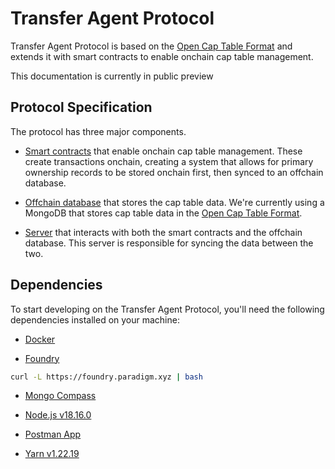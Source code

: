 
# Transfer Agent Protocol

Transfer Agent Protocol is based on the [Open Cap Table Format](/protocol/ocf) and extends it with smart contracts to enable onchain cap table management.

<Callout emoji="⏳">This documentation is currently in public preview</Callout>

## Protocol Specification

The protocol has three major components.

- [Smart contracts](/protocol/tap-cap-table) that enable onchain cap table management. These create transactions onchain, creating a system that allows for primary ownership records to be stored onchain first, then synced to an offchain database.

- [Offchain database](/protocol/tap-ocf) that stores the cap table data. We're currently using a MongoDB that stores cap table data in the [Open Cap Table Format](/protocol/tap-ocf).

- [Server](https://github.com/transfer-agent-protocol/tap-cap-table/tree/main/src/routes) that interacts with both the smart contracts and the offchain database. This server is responsible for syncing the data between the two.

<Cards>
	<Card title="Open Cap Table Format" href="/protocol/tap-ocf"/>
	<Card title="Onchain Cap Table" href="/protocol/tap-cap-table" />
</Cards>


## Dependencies

To start developing on the Transfer Agent Protocol, you'll need the following dependencies installed on your machine:

- [Docker](https://docs.docker.com/get-docker/)

- [Foundry](https://getfoundry.sh/)

```sh
curl -L https://foundry.paradigm.xyz | bash
```

- [Mongo Compass](https://www.mongodb.com/try/download/compass)

- [Node.js v18.16.0](https://nodejs.org/en/download/)

- [Postman App](https://www.postman.com/downloads/)

- [Yarn v1.22.19](https://classic.yarnpkg.com/en/docs/install/#mac-stable)
